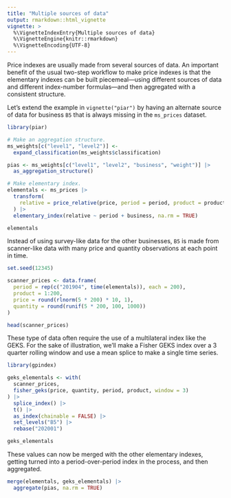 ```yaml
---
title: "Multiple sources of data"
output: rmarkdown::html_vignette
vignette: >
  %\VignetteIndexEntry{Multiple sources of data}
  %\VignetteEngine{knitr::rmarkdown}
  %\VignetteEncoding{UTF-8}
---
```


Price indexes are usually made from several sources of data. An
important benefit of the usual two-step workflow to make price indexes
is that the elementary indexes can be built piecemeal---using different
sources of data and different index-number formulas---and then
aggregated with a consistent structure.

Let's extend the example in `vignette("piar")` by having an alternate
source of data for business `B5` that is always missing in the
`ms_prices` dataset.

```r
library(piar)

# Make an aggregation structure.
ms_weights[c("level1", "level2")] <-
  expand_classification(ms_weights$classification)

pias <- ms_weights[c("level1", "level2", "business", "weight")] |>
  as_aggregation_structure()

# Make elementary index.
elementals <- ms_prices |>
  transform(
    relative = price_relative(price, period = period, product = product)
  ) |>
  elementary_index(relative ~ period + business, na.rm = TRUE)

elementals
```

Instead of using survey-like data for the other businesses, `B5` is made
from scanner-like data with many price and quantity observations at each
point in time.

```r
set.seed(12345)

scanner_prices <- data.frame(
  period = rep(c("201904", time(elementals)), each = 200),
  product = 1:200,
  price = round(rlnorm(5 * 200) * 10, 1),
  quantity = round(runif(5 * 200, 100, 1000))
)

head(scanner_prices)
```

These type of data often require the use of a multilateral index like
the GEKS. For the sake of illustration, we'll make a Fisher GEKS index
over a 3 quarter rolling window and use a mean splice to make a single
time series.

```r
library(gpindex)

geks_elementals <- with(
  scanner_prices,
  fisher_geks(price, quantity, period, product, window = 3)
) |>
  splice_index() |>
  t() |>
  as_index(chainable = FALSE) |>
  set_levels("B5") |>
  rebase("202001")

geks_elementals
```

These values can now be merged with the other elementary indexes, getting
turned into a period-over-period index in the process, and then
aggregated.

```r
merge(elementals, geks_elementals) |>
  aggregate(pias, na.rm = TRUE)
```
